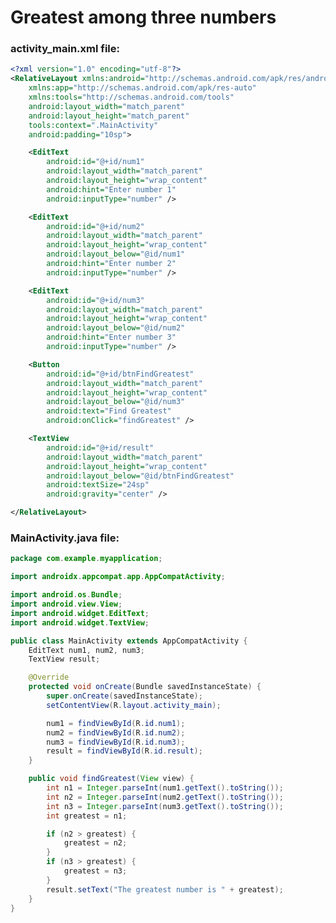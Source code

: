 # Greatest among three numbers

### activity_main.xml file:
```xml activity_main.xml
<?xml version="1.0" encoding="utf-8"?>
<RelativeLayout xmlns:android="http://schemas.android.com/apk/res/android"
    xmlns:app="http://schemas.android.com/apk/res-auto"
    xmlns:tools="http://schemas.android.com/tools"
    android:layout_width="match_parent"
    android:layout_height="match_parent"
    tools:context=".MainActivity"
    android:padding="10sp">

    <EditText
        android:id="@+id/num1"
        android:layout_width="match_parent"
        android:layout_height="wrap_content"
        android:hint="Enter number 1"
        android:inputType="number" />

    <EditText
        android:id="@+id/num2"
        android:layout_width="match_parent"
        android:layout_height="wrap_content"
        android:layout_below="@id/num1"
        android:hint="Enter number 2"
        android:inputType="number" />

    <EditText
        android:id="@+id/num3"
        android:layout_width="match_parent"
        android:layout_height="wrap_content"
        android:layout_below="@id/num2"
        android:hint="Enter number 3"
        android:inputType="number" />

    <Button
        android:id="@+id/btnFindGreatest"
        android:layout_width="match_parent"
        android:layout_height="wrap_content"
        android:layout_below="@id/num3"
        android:text="Find Greatest"
        android:onClick="findGreatest" />

    <TextView
        android:id="@+id/result"
        android:layout_width="match_parent"
        android:layout_height="wrap_content"
        android:layout_below="@id/btnFindGreatest"
        android:textSize="24sp"
        android:gravity="center" />

</RelativeLayout>
```

### MainActivity.java file:
```java MainActivity.java
package com.example.myapplication;

import androidx.appcompat.app.AppCompatActivity;

import android.os.Bundle;
import android.view.View;
import android.widget.EditText;
import android.widget.TextView;

public class MainActivity extends AppCompatActivity {
    EditText num1, num2, num3;
    TextView result;

    @Override
    protected void onCreate(Bundle savedInstanceState) {
        super.onCreate(savedInstanceState);
        setContentView(R.layout.activity_main);

        num1 = findViewById(R.id.num1);
        num2 = findViewById(R.id.num2);
        num3 = findViewById(R.id.num3);
        result = findViewById(R.id.result);
    }

    public void findGreatest(View view) {
        int n1 = Integer.parseInt(num1.getText().toString());
        int n2 = Integer.parseInt(num2.getText().toString());
        int n3 = Integer.parseInt(num3.getText().toString());
        int greatest = n1;

        if (n2 > greatest) {
            greatest = n2;
        }
        if (n3 > greatest) {
            greatest = n3;
        }
        result.setText("The greatest number is " + greatest);
    }
}
```
